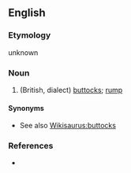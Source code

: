 ==English==
===Etymology===
unknown

===Noun===
{{en-noun| [[plurale tantum]]}}

# (British, dialect) [[buttocks]]; [[rump]]

====Synonyms====
* See also [[Wikisaurus:buttocks]]

===References===
* {{R:Websters}}